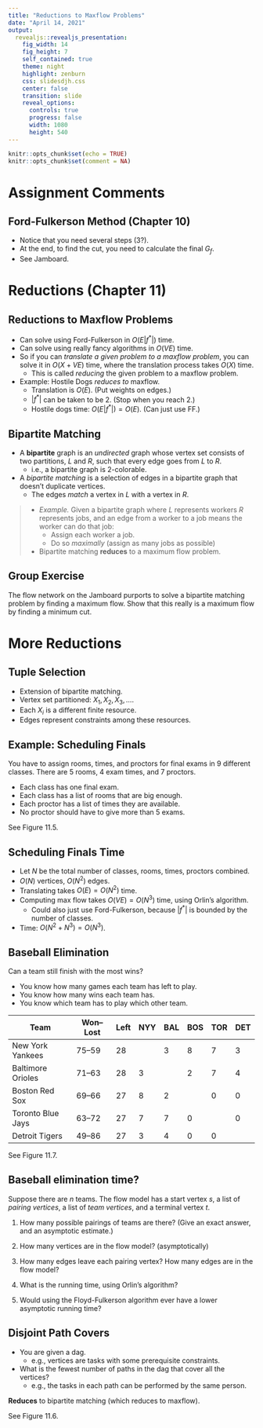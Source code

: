 ```yaml
---
title: "Reductions to Maxflow Problems"
date: "April 14, 2021"
output: 
  revealjs::revealjs_presentation:
    fig_width: 14
    fig_height: 7
    self_contained: true
    theme: night
    highlight: zenburn
    css: slidesdjh.css
    center: false
    transition: slide
    reveal_options:
      controls: true
      progress: false
      width: 1080
      height: 540
---
```


```r
knitr::opts_chunk$set(echo = TRUE)
knitr::opts_chunk$set(comment = NA)
```

# Assignment Comments

## Ford-Fulkerson Method (Chapter 10)

- Notice that you need several steps (3?).
- At the end, to find the cut, you need to calculate the final $G_f$.
- See Jamboard. 
    
# Reductions (Chapter 11)

## Reductions to Maxflow Problems

- Can solve using Ford-Fulkerson in $O(E|f^*|)$ time.
- Can solve using really fancy algorithms in $O(VE)$ time.
- So if you can *translate a given problem to a maxflow problem*, you can solve it in $O(X + VE)$ time, where the translation process takes $O(X)$ time.
    - This is called *reducing* the given problem to a maxflow problem.
- Example: Hostile Dogs *reduces to* maxflow. 
    - Translation is $O(E)$. (Put weights on edges.)
    - $|f^*|$ can be taken to be 2. (Stop when you reach 2.)
    - Hostile dogs time: $O(E|f^*|) = O(E)$. (Can just use FF.)

## Bipartite Matching

- A **bipartite** graph is an *undirected* graph whose vertex set consists of two partitions, $L$ and $R$, such that every edge goes from $L$ to $R$.
    - i.e., a bipartite graph is 2-colorable.
- A *bipartite matching* is a selection of edges in a bipartite graph that doesn't duplicate vertices.
    - The edges *match* a vertex in $L$ with a vertex in $R$.

>- *Example.* Given a bipartite graph where $L$ represents workers $R$ represents jobs, and an edge from a worker to a job means the worker can do that job:
>    - Assign each worker a job.
>    - Do so *maximally* (assign as many jobs as possible)
>- Bipartite matching **reduces** to a maximum flow problem.

## Group Exercise

The flow network on the Jamboard purports to solve a bipartite matching problem by finding a maximum flow. Show that this really is a maximum flow by finding a minimum cut.

# More Reductions

## Tuple Selection

- Extension of bipartite matching.
- Vertex set partitioned: $X_1, X_2, X_3, \ldots$.
- Each $X_i$ is a different finite resource.
- Edges represent constraints among these resources.

## Example: Scheduling Finals

You have to assign rooms, times, and proctors for final exams in 9 different classes. There are 5 rooms, 4 exam times, and 7 proctors.

- Each class has one final exam.
- Each class has a list of rooms that are big enough.
- Each proctor has a list of times they are available.
- No proctor should have to give more than 5 exams.

See Figure 11.5.

## Scheduling Finals Time

- Let $N$ be the total number of classes, rooms, times, proctors combined.
- $O(N)$ vertices, $O(N^2)$ edges.
- Translating takes $O(E) = O(N^2)$ time.
- Computing max flow takes $O(VE) = O(N^3)$ time, using Orlin's algorithm.
    - Could also just use Ford-Fulkerson, because $|f^*|$ is bounded by the number of classes.
- Time: $O(N^2 + N^3) = O(N^3)$.

## Baseball Elimination

Can a team still finish with the most wins?

- You know how many games each team has left to play.
- You know how many wins each team has.
- You know which team has to play which other team.

| Team | Won–Lost | Left | NYY | BAL | BOS | TOR | DET |
| ---- | -------- | ---- | --- | --- | --- | --- | --- |
| New York Yankees | 75–59 | 28 |  | 3 | 8 | 7 | 3 |
| Baltimore Orioles | 71–63 | 28 | 3 |  | 2 | 7 | 4 |
| Boston Red Sox | 69–66 | 27 | 8 | 2 |  | 0 | 0 |
| Toronto Blue Jays | 63–72 | 27 |  7 | 7 | 0 |  | 0 |
| Detroit Tigers | 49–86 | 27 | 3 | 4 | 0 | 0 |  |

See Figure 11.7.

## Baseball elimination time?

Suppose there are $n$ teams. The flow model has a start vertex $s$, a list of *pairing vertices*, a list of *team vertices*, and a terminal vertex $t$.

1. How many possible pairings of teams are there? (Give an exact answer, and an asymptotic estimate.)

2. How many vertices are in the flow model? (asymptotically)

3. How many edges leave each pairing vertex? How many edges are in the flow model?

4. What is the running time, using Orlin's algorithm?

5. Would using the Floyd-Fulkerson algorithm ever have a lower asymptotic running time?

## Disjoint Path Covers

- You are given a dag. 
    - e.g., vertices are tasks with some prerequisite constraints.
- What is the fewest number of paths in the dag that cover all the vertices?
    - e.g., the tasks in each path can be performed by the same person.
    
**Reduces** to bipartite matching (which reduces to maxflow).

See Figure 11.6.